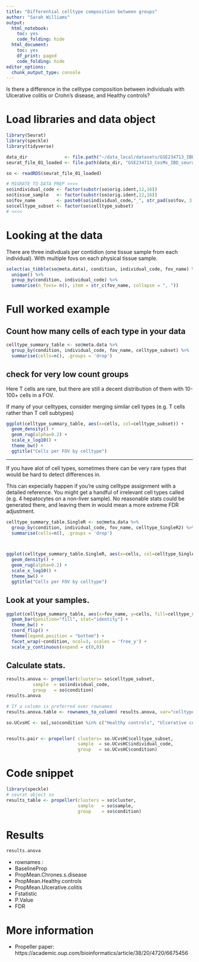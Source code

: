 ```yaml
---
title: "Differential celltype composition between groups"
author: "Sarah Williams"
output:
  html_notebook: 
    toc: yes
    code_folding: hide
  html_document:
    toc: yes
    df_print: paged
    code_folding: hide
editor_options:
  chunk_output_type: console
---
```




Is there a difference in the celltype composition between individuals with  Ulcerative colitis  or Crohn's disease, and Healthy controls?


# Load libraries and data object

```r
library(Seurat)
library(speckle)
library(tidyverse)
```

```r
data_dir              <- file.path("~/data_local/datasets/GSE234713_IBDcosmx_GarridoTrigo2023/processed_data") 
seurat_file_01_loaded <- file.path(data_dir, "GSE234713_CosMx_IBD_seurat_01_loaded.RDS")
```


```r
so <- readRDS(seurat_file_01_loaded)

# MIGRATE TO DATA PREP >>>>
so$individual_code <- factor(substr(so$orig.ident,12,16))
so$tissue_sample   <- factor(substr(so$orig.ident,12,16))
so$fov_name        <- paste0(so$individual_code,"_", str_pad(so$fov, 3, 'left',pad='0'))
so$celltype_subset <- factor(so$celltype_subset)
# <<<<
```

# Looking at the data

<!-- Move this to own page? --->

There are three indivduals per contidion (one tissue sample from each individual). With multiple fovs on each physical tissue sample.
```r
select(as_tibble(so@meta.data), condition, individual_code, fov_name) %>%
  unique() %>% 
  group_by(condition, individual_code) %>% 
  summarise(n_fovs= n(), item = str_c(fov_name, collapse = ", "))
```








# Full worked example 

## Count how many cells of each type in your data

```r
celltype_summary_table <- so@meta.data %>% 
  group_by(condition, individual_code, fov_name, celltype_subset) %>%
  summarise(cells=n(), .groups = 'drop')

```

## check for very low count groups


Here T cells are rare, but there are still a decent distribution of them with 10-100+ cells in a FOV.

If many of your celltypes, consider merging similar cell types (e.g. T cells rather than T cell subtypes)


```r
ggplot(celltype_summary_table, aes(x=cells, col=celltype_subset)) +
  geom_density() +
  geom_rug(alpha=0.2) +
  scale_x_log10() +
  theme_bw() +
  ggtitle("Cells per FOV by celltype")
```


-----


If you have alot of cell types, sometimes there can be very rare types that would be hard to detect differences in. 

This can expecially happen if you're using celltype assignment with a detailed reference. You might get a handful of irrelevant cell types called (e.g. 4 hepatocytes on a non-liver sample). No reasonable stats could be generated there, and leaving them in would mean a more extreme FDR adjustment. 



```r
celltype_summary_table.SingleR <- so@meta.data %>% 
  group_by(condition, individual_code, fov_name, celltype_SingleR2) %>%
  summarise(cells=n(), .groups = 'drop')



ggplot(celltype_summary_table.SingleR, aes(x=cells, col=celltype_SingleR2)) +
  geom_density() +
  geom_rug(alpha=0.2) +
  scale_x_log10() +
  theme_bw() +
  ggtitle("Cells per FOV by celltype")
```


## Look at your samples. 


```r
ggplot(celltype_summary_table, aes(x=fov_name, y=cells, fill=celltype_subset)) +
  geom_bar(position="fill", stat="identity") + 
  theme_bw() +
  coord_flip() + 
  theme(legend.position = "bottom") +
  facet_wrap(~condition, ncol=3, scales = 'free_y') +
  scale_y_continuous(expand = c(0,0)) 
```


## Calculate stats.


```r
results.anova <- propeller(clusters= so$celltype_subset, 
          sample  = so$individual_code, 
          group   = so$condition)
results.anova

# If a column is preferred over rownames
results.anova.table <- rownames_to_column( results.anova, var="celltype_subset")
```


```r
so.UCvsHC <- so[,so$condition %in% c("Healthy controls", "Ulcerative colitis")]


results.pair <- propeller( clusters= so.UCvsHC$celltype_subset, 
                           sample  = so.UCvsHC$individual_code, 
                           group   = so.UCvsHC$condition)
```

# Code snippet


```r
library(speckle)
# seurat object so
results_table <- propeller(clusters = so$cluster, 
                           sample   = so$sample, 
                           group    = so$condition)


```

# Results


```r
results.anova
```

* rownames : 
* BaselineProp 
* PropMean.Chrones.s.disease 
* PropMean.Healthy.controls 
* PropMean.Ulcerative.colitis
* Fstatistic   
* P.Value
* FDR

# More information

* Propeller paper: https://academic.oup.com/bioinformatics/article/38/20/4720/6675456





